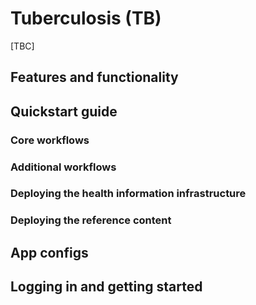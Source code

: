 # Tuberculosis (TB)

[TBC]

## Features and functionality

## Quickstart guide

### Core workflows

### Additional workflows

### Deploying the health information infrastructure

### Deploying the reference content

## App configs

## Logging in and getting started